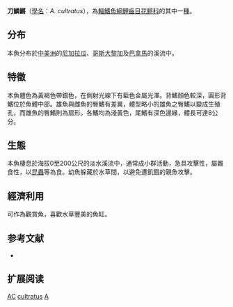 {{Speciesbox
| name = 刀鱗鱂
| image = Alfaro cultratus.jpg
| status = NE
| status_system = IUCN3.1
| genus = Alfaro
| species = cultratus
| authority = {{le|查爾斯·塔特·里根|Charles Tate Regan|Regan}}, 1908
| synonyms = *''Alfaro acutiventralis''<br /><small>Meek, 1912</small>''
*''Alfaro amazonum''<br /><small>Regan, 1911</small>''
*''Petalosoma amazonum''<br /><small>Regan, 1911</small>''
*''Petalosoma cultratum''<br /><small>Regan, 1908</small>''
*''Petalurichthys amazonum''<br /><small>Regan, 1911</small>''
*''Petalurichthys cultratus''<br /><small>Regan, 1908</small>''
}}

'''刀鱗鱂'''（[[學名|學名]]：''A. cultratus''），為[[輻鰭魚綱|輻鰭魚綱]][[鯉齒目|鯉齒目]][[花鳉科|花鳉科]]的其中一[[種|種]]。

==分布==
本魚分布於[[中美洲|中美洲]]的[[尼加拉瓜|尼加拉瓜]]、[[哥斯大黎加|哥斯大黎加]]及[[巴拿馬|巴拿馬]]的溪流中。

==特徵==
本魚體色為黃褐色帶銀色，在側射光線下有藍色金屬光澤。背鰭顏色較深，圓形背鰭位於魚體中部。雄魚與雌魚的臀鰭有差異，體型略小的雄魚之臀鰭以變成生殖孔，而雌魚的臀鰭則為扇形。各鰭均為淺黃色，尾鰭有深色邊緣，體長可達8公分。

==生態==
本魚棲息於海拔0至200公尺的淡水溪流中，通常成小群活動，急具攻擊性，屬雜食性，以[[昆蟲|昆蟲]]等為食。幼魚躲藏於水草間，以避免遭飢餓的親魚攻擊。

==經濟利用==
可作為觀賞魚，喜歡水草豐美的魚缸。

==参考文献==
*{{FishBase_species|genus=Alfaro|species=cultratus|year=2011|month=12}}

== 扩展阅读 ==
{{refbegin}}
{{wikispecies-inline|Alfaro cultratus|刀鱗鱂}}
{{refend}}
{{Taxonbar|from=Q922646}}

[[Category:觀賞魚|AC]]
[[Category:鱗鱂属|cultratus]]
[[Category:1908年描述的魚類|A]]